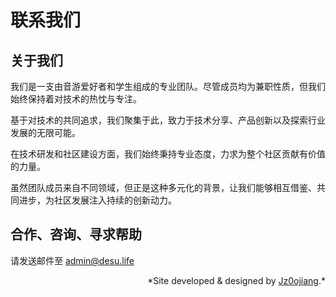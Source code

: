 # 联系我们

## 关于我们

我们是一支由音游爱好者和学生组成的专业团队。尽管成员均为兼职性质，但我们始终保持着对技术的热忱与专注。

基于对技术的共同追求，我们聚集于此，致力于技术分享、产品创新以及探索行业发展的无限可能。

在技术研发和社区建设方面，我们始终秉持专业态度，力求为整个社区贡献有价值的力量。

虽然团队成员来自不同领域，但正是这种多元化的背景，让我们能够相互借鉴、共同进步，为社区发展注入持续的创新动力。

## 合作、咨询、寻求帮助

请发送邮件至 [admin@desu.life](mailto:admin@desu.life)

<p style="text-align: right;">*Site developed & designed by <a href="https://im0o.top" target="_blank">Jz0ojiang</a>.*</p>